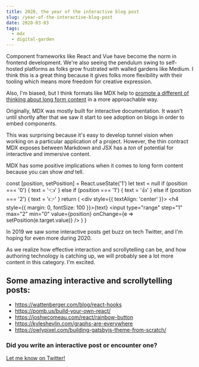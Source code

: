 ```yaml
---
title: 2020, the year of the interactive blog post
slug: /year-of-the-interactive-blog-post
date: 2020-03-03
tags:
  - mdx
  - digital-garden
---
```


Component frameworks like React and Vue have become the norm in frontend
development. We're also seeing the pendulum swing to self-hosted platforms
as folks grow frustrated with walled gardens like Medium. I think this is
a great thing because it gives folks more flexibility with their tooling
which means more freedom for creative expression.

Also, I'm biased, but I think formats like MDX help to [promote a different
of thinking about long form content](https://twitter.com/4lpine/status/1232749214083346432)
in a more approachable way.

Originally, MDX was mostly built for interactive documentation. It wasn't
until shortly after that we saw it start to see adoption on blogs in order
to embed components.

This was surprising because it's easy to develop tunnel vision when working
on a particular application of a project. However, the thin contract MDX
exposes between Markdown and JSX has a _ton_ of potential for interactive
and immersive content.

MDX has some positive implications when it comes to long form
content because you can show _and_ tell.

  const [position, setPosition] = React.useState('1')
  let text = null
  if (position === '0') {
    text = '👈'
  } else if (position === '1') {
    text = '👍'
  } else if (position === '2') {
    text = '👉'
  }
  return (
    <div style={{ textAlign: 'center' }}>
      <h4 style={{ margin: 0, fontSize: 100 }}>{text}</h4>
      <input
        type="range"
        step="1"
        max="2"
        min="0"
        value={position}
        onChange={e => setPosition(e.target.value)}
      />
    </div>
  )
}

<Slider />

In 2019 we saw some interactive posts get buzz on tech Twitter, and I'm hoping
for even more during 2020.

As we realize how effective interaction and scrollytelling can be, and how authoring
technology is catching up, we will probably see a lot more content in this category. I'm
excited.

## Some amazing interactive and scrollytelling posts:

- https://wattenberger.com/blog/react-hooks
- https://pomb.us/build-your-own-react/
- https://joshwcomeau.com/react/rainbow-button
- https://kyleshevlin.com/graphs-are-everywhere
- https://owlypixel.com/building-gatsbyjs-theme-from-scratch/

### Did you write an interactive post or encounter one?

[Let me know on Twitter!](https://twitter.com/mdx_js/status/1232755784154378240)
